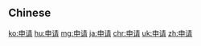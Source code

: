 {{also|申請}}
==Chinese==
{{zh-see|申請}}

[[ko:申请]]
[[hu:申请]]
[[mg:申请]]
[[ja:申请]]
[[chr:申请]]
[[uk:申请]]
[[zh:申请]]